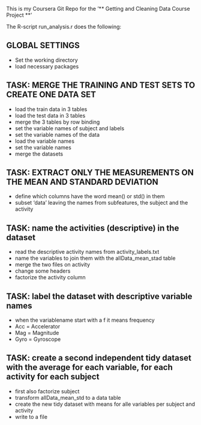 This is my Coursera Git Repo for the '** Getting and Cleaning Data Course Project **'

The R-script run_analysis.r does the following:

 
## GLOBAL SETTINGS##
- Set the working directory
- load necessary packages

## TASK: MERGE THE TRAINING AND TEST SETS TO CREATE ONE DATA SET##
- load the train data in 3 tables
- load the test data in 3 tables
- merge the 3 tables by row binding
- set the variable names of subject and labels
- set the variable names of the data
- load the variable names
- set the variable names
- merge the datasets


## TASK: EXTRACT ONLY THE MEASUREMENTS ON THE MEAN AND STANDARD DEVIATION##
- define which columns have the word mean() or std() in them
- subset 'data' leaving the names from subfeatures, the subject and the activity

## TASK: name the activities (descriptive) in the dataset##
- read the descriptive activity names from activity_labels.txt
- name the variables to join them with the allData_mean_stad table
- merge the two files on activity
- change some headers
- factorize the activity column

## TASK: label the dataset with descriptive variable names##
- when the variablename start with a f it means frequency
- Acc = Accelerator
- Mag = Magnitude
- Gyro = Gyroscope

## TASK: create a second independent tidy dataset with the average for each variable, for each activity for each subject##
- first also factorize subject
- transform allData_mean_std to a data table
- create the new tidy dataset with means for alle variables per subject and activity
- write to a file




